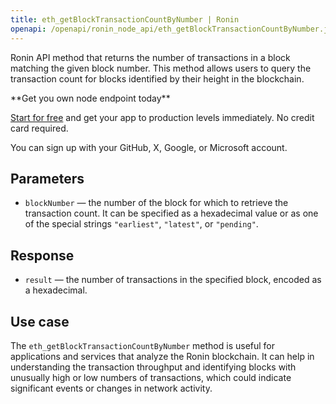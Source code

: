 ---
title: eth_getBlockTransactionCountByNumber | Ronin
openapi: /openapi/ronin_node_api/eth_getBlockTransactionCountByNumber.json POST /3997273fc956a67dc6982384500e669e
---

Ronin API method that returns the number of transactions in a block matching the given block number. This method allows users to query the transaction count for blocks identified by their height in the blockchain.

<Check>
**Get you own node endpoint today**

[Start for free](https://console.chainstack.com/) and get your app to production levels immediately. No credit card required.

You can sign up with your GitHub, X, Google, or Microsoft account.
</Check>


## Parameters

* `blockNumber` — the number of the block for which to retrieve the transaction count. It can be specified as a hexadecimal value or as one of the special strings `"earliest"`, `"latest"`, or `"pending"`.

## Response

* `result` — the number of transactions in the specified block, encoded as a hexadecimal.

## Use case

The `eth_getBlockTransactionCountByNumber` method is useful for applications and services that analyze the Ronin blockchain. It can help in understanding the transaction throughput and identifying blocks with unusually high or low numbers of transactions, which could indicate significant events or changes in network activity.
